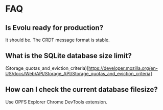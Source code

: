# FAQ

## Is Evolu ready for production?

It should be. The CRDT message format is stable.

## What is the SQLite database size limit?

(Storage_quotas_and_eviction_criteria)[https://developer.mozilla.org/en-US/docs/Web/API/Storage_API/Storage_quotas_and_eviction_criteria]

## How can I check the current database filesize?

Use OPFS Explorer Chrome DevTools extension.
